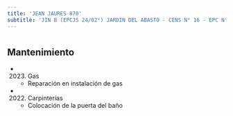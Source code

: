 ```yaml
---
title: 'JEAN JAURES 870'
subtitle: 'JIN B (EPCJS 24/02°) JARDIN DEL ABASTO - CENS N° 16 - EPC N° 24 PROVINCIA DE CATAMARCA - ESEA  DANZA MASTRAZZI  DNZA  JUVIL N° 07'
---
```


#


## Mantenimiento

*  (2023) Gas 
    + Reparación en instalación de gas

*  (2022) Carpinterías 
    + Colocación de la puerta del baño



